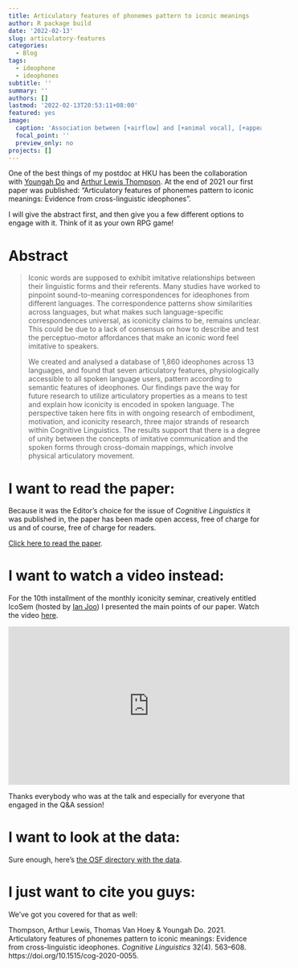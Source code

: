 ```yaml
---
title: Articulatory features of phonemes pattern to iconic meanings
author: R package build
date: '2022-02-13'
slug: articulatory-features
categories:
  - Blog
tags:
  - ideophone
  - ideophones
subtitle: ''
summary: ''
authors: []
lastmod: '2022-02-13T20:53:11+08:00'
featured: yes
image:
  caption: 'Association between [+airflow] and [+animal vocal], [+appearance], [+wind] in 13 languages'
  focal_point: ''
  preview_only: no
projects: []
---
```


One of the best things of my postdoc at HKU has been the collaboration with [Youngah Do](http://hub.hku.hk/cris/rp/rp02160) and [Arthur Lewis Thompson](https://hku-hk.academia.edu/ArthurLewisThompson). 
At the end of 2021 our first paper was published: "Articulatory features of phonemes pattern to iconic meanings: Evidence from cross-linguistic ideophones".

I will give the abstract first, and then give you a few different options to engage with it.
Think of it as your own RPG game!
 
# Abstract

> Iconic words are supposed to exhibit imitative relationships between their linguistic forms and their referents. Many studies have worked to pinpoint sound-to-meaning correspondences for ideophones from different languages. The correspondence patterns show similarities across languages, but what makes such language-specific correspondences universal, as iconicity claims to be, remains unclear. This could be due to a lack of consensus on how to describe and test the perceptuo-motor affordances that make an iconic word feel imitative to speakers.
>
>We created and analysed a database of 1,860 ideophones across 13 languages, and found that seven articulatory features, physiologically accessible to all spoken language users, pattern according to semantic features of ideophones. Our findings pave the way for future research to utilize articulatory properties as a means to test and explain how iconicity is encoded in spoken language. The perspective taken here fits in with ongoing research of embodiment, motivation, and iconicity research, three major strands of research within Cognitive Linguistics. The results support that there is a degree of unity between the concepts of imitative communication and the spoken forms through cross-domain mappings, which involve physical articulatory movement.


# I want to read the paper:

Because it was the Editor's choice for the issue of *Cognitive Linguistics* it was published in, the paper has been made open access, free of charge for us and of course, free of charge for readers.

[Click here to read the paper](https://www.degruyter.com/document/doi/10.1515/cog-2020-0055/html).

# I want to watch a video instead:

For the 10th installment of the monthly iconicity seminar, creatively entitled IcoSem (hosted by [Ian Joo](https://ianjoo.github.io/)) I presented the main points of our paper.
Watch the video [here](https://youtu.be/UlJpI9FhUmE).

<iframe width="560" height="315" src="https://www.youtube.com/embed/UlJpI9FhUmE" title="YouTube video player" frameborder="0" allow="accelerometer; autoplay; clipboard-write; encrypted-media; gyroscope; picture-in-picture" allowfullscreen></iframe> 

Thanks everybody who was at the talk and especially for everyone that engaged in the Q&A session!

# I want to look at the data:

Sure enough, here's [the OSF directory with the data](https://osf.io/6bhz8/).


# I just want to cite you guys:

We've got you covered for that as well:

Thompson, Arthur Lewis, Thomas Van Hoey & Youngah Do. 2021. Articulatory features of phonemes pattern to iconic meanings: Evidence from cross-linguistic ideophones. *Cognitive Linguistics* 32(4). 563–608. https://doi.org/10.1515/cog-2020-0055.



